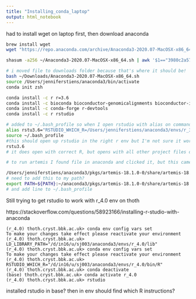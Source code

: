 ```yaml
---
title: "Installing_conda_laptop"
output: html_notebook
---
```


had to install wget on laptop first, then download anaconda

```bash
brew install wget
wget "https://repo.anaconda.com/archive/Anaconda3-2020.07-MacOSX-x86_64.sh"

shasum -a256 ~/Anaconda3-2020.07-MacOSX-x86_64.sh | awk '$1=="3980c2a57fde5de2ccfdf0d7973f95ac1a3fa63351642e6735c50fc3791ef0f1"{print"match"}'

# i moved file to downloads folder because that's where it should be!
bash ~/Downloads/Anaconda3-2020.07-MacOSX-x86_64.sh
source /Users/jenniferstiens/anaconda3/bin/activate
conda init zsh

conda install -c r r=3.6
conda install -c bioconda bioconductor-genomicalignments bioconductor-iranges bioconductor-rsamtools bioconductor-rsubread bioconductor-deseq2
conda install -c conda-forge r-devtools
conda install -c r rstudio

# added to ~/.bash_profile so when I open rstudio with alias on command line, it opens correct version of r (but will it have entire env?)
alias rstu3.6="RSTUDIO_WHICH_R=/Users/jenniferstiens/anaconda3/envs/r_3.6/bin/R open -a rstudio"
source ~/.bash_profile
#this should open up rstudio in the right r env but I'm not sure it works.
rstu3.6 
# it does open with correct R, but opens with all other project files open. need to change global settings so it doesn't open saved workspace automatically?
```

```bash
# to run artemis I found file in anaconda and clicked it, but this came up on terminal

/Users/jenniferstiens/anaconda3/pkgs/artemis-18.1.0-0/share/artemis-18.1.0-0/art ; exit;
# need to add this to my path?
export PATH=${PATH}:~/anaconda3/pkgs/artemis-18.1.0-0/share/artemis-18.1.0-0/art
# and add line to ~/.bash_profile

```


Still trying to get rstudio to work with r_4.0 env on thoth

https://stackoverflow.com/questions/58923166/installing-r-studio-with-anaconda

```
(r_4.0) thoth.cryst.bbk.ac.uk> conda env config vars set
To make your changes take effect please reactivate your environment
(r_4.0) thoth.cryst.bbk.ac.uk> LD_LIBRARY_PATH="/d/in16/u/sj003/anaconda3/envs/r_4.0/lib"
(r_4.0) thoth.cryst.bbk.ac.uk> conda env config vars set
To make your changes take effect please reactivate your environment
(r_4.0) thoth.cryst.bbk.ac.uk> RSTUDIO_WHICH_R="/d/in16/u/sj003/anaconda3/envs/r_4.0/bin/R"
(r_4.0) thoth.cryst.bbk.ac.uk> conda deactivate
(base) thoth.cryst.bbk.ac.uk> conda activate r_4.0
(r_4.0) thoth.cryst.bbk.ac.uk> rstudio
```
installed rstudio in base? then in env should find which R instructions?

